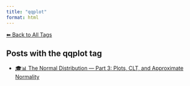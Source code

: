 ```yaml
---
title: "qqplot"
format: html
---
```


[⬅ Back to All Tags](../tags.qmd)

## Posts with the **qqplot** tag

- [🎓📊 The Normal Distribution — Part 3: Plots, CLT, and Approximate Normality](/posts/courses/statistics/normal_distribution/part-3/normal-distribution-part3.html)
